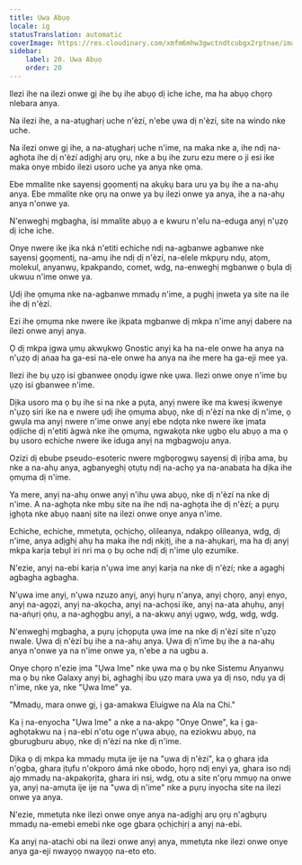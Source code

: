 ```yaml
---
title: Uwa Abụọ
locale: ig
statusTranslation: automatic
coverImage: https://res.cloudinary.com/xmfm6mhw3gwctndtcubgx2rptnae/image/upload/v1740468922/small_cover_tratado_de_psicologia_revolucionaria_a4c0dca4e0.webp
sidebar:
    label: 20. Uwa Abụọ
    order: 20
---
```

Ilezi ihe na ilezi onwe gị ihe bụ ihe abụọ dị iche iche, ma ha abụọ chọrọ nlebara anya.

Na ilezi ihe, a na-atụgharị uche n'èzí, n'ebe ụwa dị n'èzí, site na windo nke uche.

Na ilezi onwe gị ihe, a na-atụgharị uche n'ime, na maka nke a, ihe ndị na-aghọta ihe dị n'èzí adịghị arụ ọrụ, nke a bụ ihe zuru ezu mere o ji esi ike maka onye mbido ilezi usoro uche ya anya nke ọma.

Ebe mmalite nke sayensị gọọmentị na akụkụ bara uru ya bụ ihe a na-ahụ anya. Ebe mmalite nke ọrụ na onwe ya bụ ilezi onwe ya anya, ihe a na-ahụ anya n'onwe ya.

N'enweghị mgbagha, isi mmalite abụọ a e kwuru n'elu na-eduga anyị n'ụzọ dị iche iche.

Onye nwere ike ịka nká n'etiti echiche ndị na-agbanwe agbanwe nke sayensị gọọmentị, na-amụ ihe ndị dị n'èzí, na-elele mkpụrụ ndụ, atọm, molekul, anyanwụ, kpakpando, comet, wdg, na-enweghị mgbanwe ọ bụla dị ukwuu n'ime onwe ya.

Ụdị ihe ọmụma nke na-agbanwe mmadụ n'ime, a pụghị ịnweta ya site na ile ihe dị n'èzí.

Ezi ihe ọmụma nke nwere ike ịkpata mgbanwe dị mkpa n'ime anyị dabere na ilezi onwe anyị anya.

Ọ dị mkpa ịgwa ụmụ akwụkwọ Gnostic anyị ka ha na-ele onwe ha anya na n'ụzọ dị aṅaa ha ga-esi na-ele onwe ha anya na ihe mere ha ga-eji mee ya.

Ilezi ihe bụ ụzọ isi gbanwee ọnọdụ igwe nke ụwa. Ilezi onwe onye n'ime bụ ụzọ isi gbanwee n'ime.

Dịka usoro ma ọ bụ ihe si na nke a pụta, anyị nwere ike ma kwesị ikwenye n'ụzọ siri ike na e nwere ụdị ihe ọmụma abụọ, nke dị n'èzí na nke dị n'ime, ọ gwụla ma anyị nwere n'ime onwe anyị ebe ndọta nke nwere ike ịmata ọdịiche dị n'etiti àgwà nke ihe ọmụma, ngwakọta nke ụgbọ elu abụọ a ma ọ bụ usoro echiche nwere ike iduga anyị na mgbagwoju anya.

Ozizi dị ebube pseudo-esoteric nwere mgbọrọgwụ sayensị dị ịrịba ama, bụ nke a na-ahụ anya, agbanyeghị ọtụtụ ndị na-achọ ya na-anabata ha dịka ihe ọmụma dị n'ime.

Ya mere, anyị na-ahụ onwe anyị n'ihu ụwa abụọ, nke dị n'èzí na nke dị n'ime. A na-aghọta nke mbụ site na ihe ndị na-aghọta ihe dị n'èzí; a pụrụ ịghọta nke abụọ naanị site na ilezi onwe onye anya n'ime.

Echiche, echiche, mmetụta, ọchịchọ, olileanya, ndakpọ olileanya, wdg, dị n'ime, anya adịghị ahụ ha maka ihe ndị nkịtị, ihe a na-ahụkarị, ma ha dị anyị mkpa karịa tebụl iri nri ma ọ bụ oche ndị dị n'ime ụlọ ezumike.

N'ezie, anyị na-ebi karịa n'ụwa ime anyị karịa na nke dị n'èzí; nke a agaghị agbagha agbagha.

N'ụwa ime anyị, n'ụwa nzuzo anyị, anyị hụrụ n'anya, anyị chọrọ, anyị enyo, anyị na-agọzi, anyị na-akọcha, anyị na-achọsi ike, anyị na-ata ahụhụ, anyị na-aṅụrị ọṅụ, a na-aghọgbu anyị, a na-akwụ anyị ụgwọ, wdg, wdg, wdg.

N'enweghị mgbagha, a pụrụ ịchọpụta ụwa ime na nke dị n'èzí site n'ụzọ nwale. Ụwa dị n'èzí bụ ihe a na-ahụ anya. Ụwa dị n'ime bụ ihe a na-ahụ anya n'onwe ya na n'ime onwe ya, n'ebe a na ugbu a.

Onye chọrọ n'ezie ịma "Ụwa Ime" nke ụwa ma ọ bụ nke Sistemu Anyanwụ ma ọ bụ nke Galaxy anyị bi, aghaghị ibu ụzọ mara ụwa ya dị nso, ndụ ya dị n'ime, nke ya, nke "Ụwa Ime" ya.

"Mmadụ, mara onwe gị, ị ga-amakwa Eluigwe na Ala na Chi."

Ka ị na-enyocha "Ụwa Ime" a nke a na-akpọ "Onye Onwe", ka ị ga-aghọtakwu na ị na-ebi n'otu oge n'ụwa abụọ, na eziokwu abụọ, na gburugburu abụọ, nke dị n'èzí na nke dị n'ime.

Dịka ọ dị mkpa ka mmadụ mụta ije ije na "ụwa dị n'èzí", ka ọ ghara ịda n'ọgba, ghara ịtụfu n'okporo ámá nke obodo, họrọ ndị enyi ya, ghara iso ndị ajọ mmadụ na-akpakọrịta, ghara iri nsị, wdg, otu a site n'ọrụ mmụọ na onwe ya, anyị na-amụta ije ije na "ụwa dị n'ime" nke a pụrụ inyocha site na ilezi onwe ya anya.

N'ezie, mmetụta nke ilezi onwe onye anya na-adịghị arụ ọrụ n'agbụrụ mmadụ na-emebi emebi nke oge gbara ọchịchịrị a anyị na-ebi.

Ka anyị na-atachi obi na ilezi onwe anyị anya, mmetụta nke ilezi onwe onye anya ga-eji nwayọọ nwayọọ na-eto eto.

